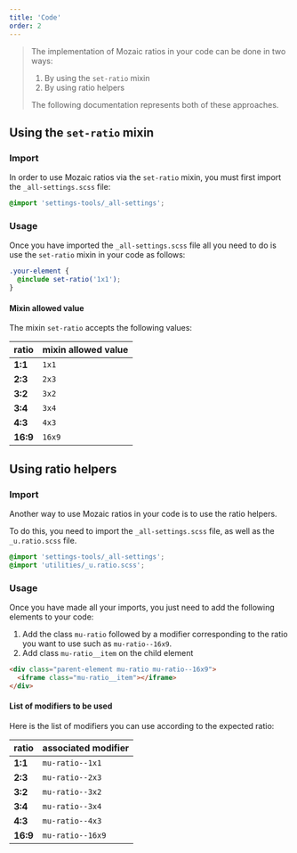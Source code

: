 ```yaml
---
title: 'Code'
order: 2
---
```


> The implementation of Mozaic ratios in your code can be done in two ways:
>
> 1. By using the `set-ratio` mixin
> 2. By using ratio helpers
>
> The following documentation represents both of these approaches.

## Using the `set-ratio` mixin

### Import

In order to use Mozaic ratios via the `set-ratio` mixin, you must first import the `_all-settings.scss` file:

```scss
@import 'settings-tools/_all-settings';
```

### Usage

Once you have imported the `_all-settings.scss` file all you need to do is use the `set-ratio` mixin in your code as follows:

```scss
.your-element {
  @include set-ratio('1x1');
}
```

<Preview path="ratio-with-mixin" />

#### Mixin allowed value

The mixin `set-ratio` accepts the following values:

| ratio    | mixin allowed value |
| -------- | ------------------- |
| **1:1**  | `1x1`               |
| **2:3**  | `2x3`               |
| **3:2**  | `3x2`               |
| **3:4**  | `3x4`               |
| **4:3**  | `4x3`               |
| **16:9** | `16x9`              |

## Using ratio helpers

### Import

Another way to use Mozaic ratios in your code is to use the ratio helpers.

To do this, you need to import the `_all-settings.scss` file, as well as the `_u.ratio.scss` file.

```scss
@import 'settings-tools/_all-settings';
@import 'utilities/_u.ratio.scss';
```

### Usage

Once you have made all your imports, you just need to add the following elements to your code:

1. Add the class `mu-ratio` followed by a modifier corresponding to the ratio you want to use such as `mu-ratio--16x9`.
2. Add class `mu-ratio__item` on the child element

```html
<div class="parent-element mu-ratio mu-ratio--16x9">
  <iframe class="mu-ratio__item"></iframe>
</div>
```

<Preview path="ratio-with-helpers" />

#### List of modifiers to be used

Here is the list of modifiers you can use according to the expected ratio:

| ratio    | associated modifier |
| -------- | ------------------- |
| **1:1**  | `mu-ratio--1x1`     |
| **2:3**  | `mu-ratio--2x3`     |
| **3:2**  | `mu-ratio--3x2`     |
| **3:4**  | `mu-ratio--3x4`     |
| **4:3**  | `mu-ratio--4x3`     |
| **16:9** | `mu-ratio--16x9`    |
